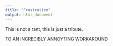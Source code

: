 ```yaml
---
title: "Frustration"
output: html_document
---
```


This is not a rant, this is just a tribute. 

TO AN INCREDIBLY ANNOYTING WORKAROUND 